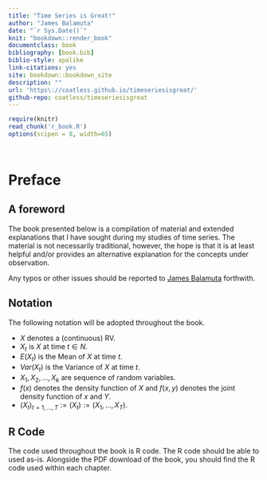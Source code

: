 ```yaml
--- 
title: "Time Series is Great!"
author: "James Balamuta"
date: "`r Sys.Date()`"
knit: "bookdown::render_book"
documentclass: book
bibliography: [book.bib]
biblio-style: apalike
link-citations: yes
site: bookdown::bookdown_site
description: ""
url: 'https\://coatless.github.io/timeseriesisgreat/'
github-repo: coatless/timeseriesisgreat
---
```


```r
require(knitr)
read_chunk('r_book.R')
options(scipen = 8, width=65)
```

```r
```

```r
```

# Preface
## A foreword

The book presented below is a compilation of material and extended explanations that I have sought during my studies of time series. The material is not necessarily traditional, however, the hope is that it is at least helpful and/or provides an alternative explanation for the concepts under observation.

Any typos or other issues should be reported to [James Balamuta](mailto:balamut2@illinois.edu) forthwith.

##  Notation

The following notation will be adopted throughout the book.

* $X$ denotes a (continuous) RV.
* $X_t$ is $X$ at time $t \in N$.
* $E\left(X_t\right)$ is the Mean of $X$ at time $t$.
* $Var\left(X_t\right)$ is the Variance of $X$ at time $t$.
* $X_{1}, X_{2}, \ldots, X_{k}$ are sequence of random variables.
* $f\left(x\right)$ denotes the density function of $X$ and $f\left(x, y\right)$ denotes the joint density function of $x$ and $Y$.
* $\left(X_t\right)_{t=1,\ldots,T} := \left(X_t\right) := (X_1, \ldots, X_T)$.

## R Code

The code used throughout the book is R code. The R code should be able to used as-is. Alongside the PDF download of the book, you should find the R code used within each chapter. 
